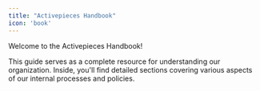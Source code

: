 ```yaml
---
title: "Activepieces Handbook" 
icon: 'book'
---
```


Welcome to the Activepieces Handbook!

This guide serves as a complete resource for understanding our organization. Inside, you'll find detailed sections covering various aspects of our internal processes and policies.